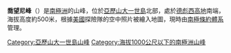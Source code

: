 {{coord|70|2|S|71|22|W|display=title}}

'''喬望尼峰'''（{{lang-en|Giovanni Peak}}）是[[南極洲|南極洲]]的山峰，位於[[亞歷山大一世島|亞歷山大一世島]]北部，處於[[德彪西高地|德彪西高地]]南端，海拔高度約500米，根據[[美國|美國]]探險隊的空中照片被繪入地圖，現時由[[南極條約體系|南極條約體系]]管理。

{{DEFAULTSORT:Giovanni Peak}}
[[Category:亞歷山大一世島山峰|Category:亞歷山大一世島山峰]]
[[Category:海拔1000公尺以下的南極洲山峰|Category:海拔1000公尺以下的南極洲山峰]]

{{AlexanderIsland-geo-stub}}